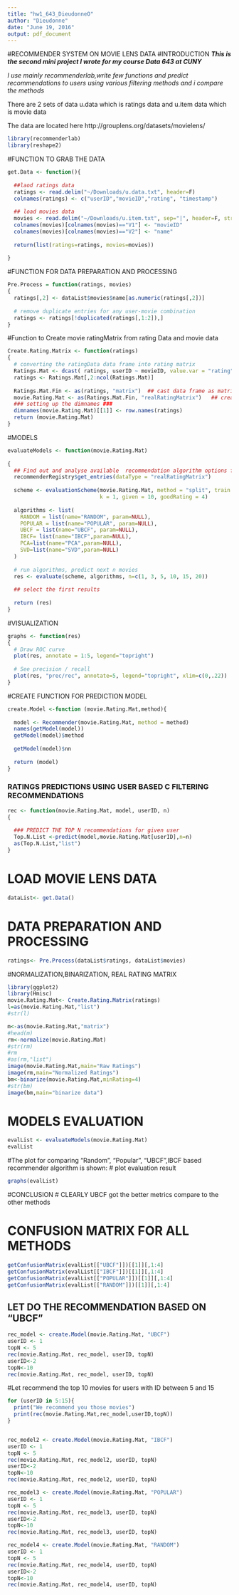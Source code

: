 ```yaml
---
title: "hw1_643_DieudonneO"
author: "Dieudonne"
date: "June 19, 2016"
output: pdf_document
---
```





#RECOMMENDER SYSTEM ON MOVIE LENS DATA
#INTRODUCTION
***This is the second  mini project I wrote for my course Data 643 at CUNY***

*I use mainly recommenderlab,write few functions and predict recommendations to users using various filtering methods and i compare the methods *

There are 2 sets of data u.data which is ratings data and u.item data which is movie data

The data are located here http://grouplens.org/datasets/movielens/

```r
library(recommenderlab)
library(reshape2)

```

#FUNCTION TO GRAB THE DATA 

```r

get.Data <- function(){
  
  ##laod ratings data
  ratings <- read.delim("~/Downloads/u.data.txt", header=F)
  colnames(ratings) <- c("userID","movieID","rating", "timestamp")
  
  ## load movies data
  movies <- read.delim("~/Downloads/u.item.txt", sep="|", header=F, stringsAsFactors = FALSE)
  colnames(movies)[colnames(movies)=="V1"] <- "movieID"
  colnames(movies)[colnames(movies)=="V2"] <- "name"
  
  return(list(ratings=ratings, movies=movies))
  
}
```


#FUNCTION FOR  DATA PREPARATION AND PROCESSING

```r
Pre.Process = function(ratings, movies)
{ 
  ratings[,2] <- dataList$movies$name[as.numeric(ratings[,2])]
  
  # remove duplicate entries for any user-movie combination
  ratings <- ratings[!duplicated(ratings[,1:2]),]
}
```

#Function to Create movie ratingMatrix from rating Data and movie data 

```r
Create.Rating.Matrix <- function(ratings)
{
  # converting the ratingData data frame into rating matrix
  Ratings.Mat <- dcast( ratings, userID ~ movieID, value.var = "rating" , index="userID")
  ratings <- Ratings.Mat[,2:ncol(Ratings.Mat)]
  
  Ratings.Mat.Fin <- as(ratings, "matrix")  ## cast data frame as matrix
  movie.Rating.Mat <- as(Ratings.Mat.Fin, "realRatingMatrix")   ## create the realRatingMatrix
  ### setting up the dimnames ###
  dimnames(movie.Rating.Mat)[[1]] <- row.names(ratings)
  return (movie.Rating.Mat)
}

```


#MODELS

```r
evaluateModels <- function(movie.Rating.Mat)
  
{
  ## Find out and analyse available  recommendation algorithm options for realRatingMatrix data
  recommenderRegistry$get_entries(dataType = "realRatingMatrix")
  
  scheme <- evaluationScheme(movie.Rating.Mat, method = "split", train = .9,
                             k = 1, given = 10, goodRating = 4)
  
  algorithms <- list(
    RANDOM = list(name="RANDOM", param=NULL),
    POPULAR = list(name="POPULAR", param=NULL),
    UBCF = list(name="UBCF", param=NULL),
    IBCF= list(name="IBCF",param=NULL),
    PCA=list(name="PCA",param=NULL),
    SVD=list(name="SVD",param=NULL)
  )
  
  # run algorithms, predict next n movies
  res <- evaluate(scheme, algorithms, n=c(1, 3, 5, 10, 15, 20))
  
  ## select the first results
  
  return (res)
}

```

#VISUALIZATION

```r
graphs <- function(res)
{
  # Draw ROC curve
  plot(res, annotate = 1:5, legend="topright")
  
  # See precision / recall
  plot(res, "prec/rec", annotate=5, legend="topright", xlim=c(0,.22))
}

```

#CREATE FUNCTION FOR PREDICTION MODEL

```r
create.Model <-function (movie.Rating.Mat,method){
  
  model <- Recommender(movie.Rating.Mat, method = method)
  names(getModel(model))
  getModel(model)$method
  
  getModel(model)$nn
  
  return (model)
}

```

### RATINGS PREDICTIONS USING USER BASED C FILTERING RECOMMENDATIONS


```r
rec <- function(movie.Rating.Mat, model, userID, n)
{
  
  ### PREDICT THE TOP N recommendations for given user
  Top.N.List <-predict(model,movie.Rating.Mat[userID],n=n)
  as(Top.N.List,"list")
}

```





# LOAD MOVIE LENS DATA  

```r
dataList<- get.Data()
```

# DATA PREPARATION AND PROCESSING

```r
ratings<- Pre.Process(dataList$ratings, dataList$movies)
```


#NORMALIZATION,BINARIZATION, REAL RATING  MATRIX 


```r
library(ggplot2)
library(Hmisc)
movie.Rating.Mat<- Create.Rating.Matrix(ratings)
l=as(movie.Rating.Mat,"list")
#str(l)

m<-as(movie.Rating.Mat,"matrix")
#head(m)
rm<-normalize(movie.Rating.Mat)
#str(rm)
#rm
#as(rm,"list")
image(movie.Rating.Mat,main="Raw Ratings")
image(rm,main="Normalized Ratings")
bm<-binarize(movie.Rating.Mat,minRating=4)
#str(bm)
image(bm,main="binarize data")
```

# MODELS EVALUATION

```r
evalList <- evaluateModels(movie.Rating.Mat)
evalList
```



#The plot for comparing "Random", "Popular", "UBCF",IBCF based recommender algorithm is shown:
# plot evaluation result

```r
graphs(evalList)

```

#CONCLUSION 
# CLEARLY UBCF got the better metrics  compare to the other methods 

# CONFUSION MATRIX FOR ALL METHODS


```r
getConfusionMatrix(evalList[["UBCF"]])[[1]][,1:4]
getConfusionMatrix(evalList[["IBCF"]])[[1]][,1:4]
getConfusionMatrix(evalList[["POPULAR"]])[[1]][,1:4]
getConfusionMatrix(evalList[["RANDOM"]])[[1]][,1:4]

```


## LET DO THE RECOMMENDATION BASED ON  "UBCF" 

```r

rec_model <- create.Model(movie.Rating.Mat, "UBCF")
userID <- 1
topN <- 5
rec(movie.Rating.Mat, rec_model, userID, topN)
userID<-2
topN<-10
rec(movie.Rating.Mat, rec_model, userID, topN)

```

#Let recommend the top 10 movies for users with ID between 5 and 15 

```r

for (userID in 5:15){
  print("We recommend you those movies")
  print(rec(movie.Rating.Mat,rec_model,userID,topN))
}


rec_model2 <- create.Model(movie.Rating.Mat, "IBCF")
userID <- 1
topN <- 5
rec(movie.Rating.Mat, rec_model2, userID, topN)
userID<-2
topN<-10
rec(movie.Rating.Mat, rec_model2, userID, topN)

rec_model3 <- create.Model(movie.Rating.Mat, "POPULAR")
userID <- 1
topN <- 5
rec(movie.Rating.Mat, rec_model3, userID, topN)
userID<-2
topN<-10
rec(movie.Rating.Mat, rec_model3, userID, topN)

rec_model4 <- create.Model(movie.Rating.Mat, "RANDOM")
userID <- 1
topN <- 5
rec(movie.Rating.Mat, rec_model4, userID, topN)
userID<-2
topN<-10
rec(movie.Rating.Mat, rec_model4, userID, topN)


```




